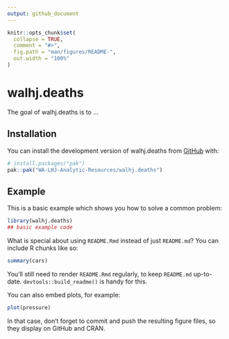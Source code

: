 ```yaml
---
output: github_document
---
```


<!-- README.md is generated from README.Rmd. Please edit that file -->

```r
knitr::opts_chunk$set(
  collapse = TRUE,
  comment = "#>",
  fig.path = "man/figures/README-",
  out.width = "100%"
)
```

# walhj.deaths

<!-- badges: start -->
<!-- badges: end -->

The goal of walhj.deaths is to ...

## Installation

You can install the development version of walhj.deaths from [GitHub](https://github.com/) with:

``` r
# install.packages("pak")
pak::pak("WA-LHJ-Analytic-Resources/walhj.deaths")
```

## Example

This is a basic example which shows you how to solve a common problem:

```r
library(walhj.deaths)
## basic example code
```

What is special about using `README.Rmd` instead of just `README.md`? You can include R chunks like so:

```r
summary(cars)
```

You'll still need to render `README.Rmd` regularly, to keep `README.md` up-to-date. `devtools::build_readme()` is handy for this.

You can also embed plots, for example:

```r
plot(pressure)
```

In that case, don't forget to commit and push the resulting figure files, so they display on GitHub and CRAN.
